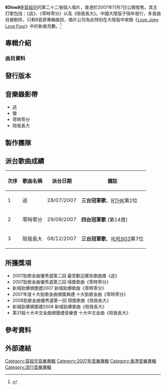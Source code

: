 {{Infobox album <!-- See Wikipedia:WikiProject_Albums -->
| name       = Glow
| type       = 專輯
| artist     = [[容祖兒|容祖兒]]
| cover      = 
| released   = 2007年11月7日
| recorded   = 2007年
| genre      = 粵語
| length     = 
| label      = {{flagicon|HK}} [[英皇娛樂|英皇娛樂]] <br />{{flagicon|CHN}} [[天凱唱片|天凱唱片]]
| producer   = [[陳奐仁|陳奐仁]]、[[王雙駿|王雙駿]]、[[鄧智偉|鄧智偉]]、[[舒文_(音樂人)|舒文]]、[[陳光榮|陳光榮]]
<!-- 未知參數 | number     = 10 -->
| reviews    = 
| prev_title = [[小小|小小]]
| prev_year  = 2006
| next_title = [[Love_Joey_Love_Four|Love Joey Love Four]]
| next_year  = 2008
}}
'''《Glow》'''是[[容祖兒|容祖兒]]的第二十二張個人唱片，香港於2007年11月7日公開發售。其主打歌包括：《逃》、《零時零分》以及《陪我長大》。中國大陸版于隔年發行，多首曲目被刪除，只剩8首原專輯曲目，唱片公司為此特別在大陸版中收錄《[[Love_Joey_Love_Four|Love Joey Love Four]]》中的新曲充數。<ref>{{Cite web |url=http://music.yule.sohu.com/20080227/n255385570.shtml |title=存档副本 |access-date=2021-03-12 |archive-date=2008-09-07 |archive-url=https://web.archive.org/web/20080907145857/http://music.yule.sohu.com/20080227/n255385570.shtml }}</ref>

==專輯介紹==
===曲目資料===
{{Tracklist
| collapsed = 
| headline = 
| font_size = 
| total_length = 

| all_writing = 
| all_music = 
| all_lyrics = 
| all_arranger = 
| all_producer = 
| all_except = 

| extra_column =

| title1 = 逃
| note1 = 
| longnote1 = 「[[百老匯電器|百老匯]]」廣告歌曲
| music1 = [[陳奐仁|陳奐仁]]
| lyrics1 = [[黃偉文|黃偉文]]
| arranger1 = 陳奐仁
| producer1 = 陳奐仁
| extra1 = 
| length1 = 3:29

| title2 = 很忘
| note2 = 
| longnote2 = 
| music2 = 陳奐仁
| lyrics2 = [[周耀輝|周耀輝]]
| arranger2 = 陳奐仁
| producer2 = 陳奐仁
| extra2 = 
| length2 = 4:24

| title3 = 零時零分
| note3 = 
| longnote3 = [[Neway|Neway]]廣告歌曲
| music3 = [[藍奕邦|藍奕邦]]
| lyrics3 = [[林若寧|林若寧]]
| arranger3 = [[王雙駿|王雙駿]]
| producer3 = 王雙駿
| extra3 = 
| length3 = 4:15

| title4 = 密友
| note4 = 
| longnote4 = 電視劇《[[學警出更|學警出更]]》片尾曲
| music4 = [[鄧智偉|鄧智偉]]<br>[[陳詩慧|陳詩慧]]
| lyrics4 = 陳詩慧
| arranger4 = [[Johnny_Yim|Johnny Yim]]
| producer4 = 鄧智偉
| extra4 = 
| length4 = 3:37

| title5 = 暖光
| note5 = 
| longnote5 = 
| music5 = 陳奐仁
| lyrics5 = [[陳浩峰|陳浩峰]]
| arranger5 = [[Tim_Ngoh|Tim Ngoh]]<br>[[吳偉賢|吳偉賢]]
| producer5 = 陳奐仁
| extra5 = 
| length5 = 4:01

| title6 = 螢
| note6 = 
| longnote6 = 
| music6 = [[Edmond_Tsang|Edmond Tsang]]
| lyrics6 = 黃偉文
| arranger6 = 王雙駿
| producer6 = 王雙駿
| extra6 = 
| length6 = 3:33

| title7 = 床前無月光
| note7 = 
| longnote7 = 
| music7 = 王雙駿
| lyrics7 = 林若寧
| arranger7 = 王雙駿
| producer7 = 王雙駿
| extra7 = 
| length7 = 4:07

| title8 = 解語花
| note8 = 
| longnote8 = 國語版本為《解語花》<br>改編自崔慧珍的《解語花》，韓劇《[[黃真伊|黃真伊]]》主題曲
| music8 = Seo Min Young
| lyrics8 = 周耀輝
| arranger8 = [[Jim_Ling|Jim Ling]]
| producer8 = [[舒文_(音樂人)|舒文]]
| extra8 = 
| length8 = 3:19

| title9 = 陪我長大
| note9 = 
| longnote9 = 國語版本為《陪我長大》<br>[[港鐵公司|港鐵公司]]電視廣告主題曲
| music9 = [[陳光榮|陳光榮]]
| lyrics9 = [[林夕|林夕]]
| arranger9 = 陳光榮
| producer9 = 陳光榮
| extra9 = 
| length9 = 3:28

| title10 = 渴望晨曦的女孩
| note10 = 
| longnote10 = Mioggi護膚品電視廣告主題曲
| music10 = [[蔡德才|蔡德才]]
| lyrics10 = 周耀輝
| arranger10 = [[何秉舜|何秉舜]]
| producer10 = 王雙駿
| extra10 = 
| length10 = 4:21
}}

{{Tracklist
| collapsed = yes
| headline = 大陸版曲目

| title1 = Lucky star 
| longnote1 = 大陸版特別收錄

| title2 = 很忘 

| title3 = 零时零分 

| title4 = 暖光 

| title5 = 萤 

| title6 = 床前无月光 

| title7 = 解语花 

| title8 = 陪我长大 

| title9 = 渴望晨曦的女孩 

| title10 = 贪嗔痴
| longnote10 = 大陸版特別收錄


 
}}
==發行版本==

==音樂錄影帶==
*逃
*螢
*零時零分
*陪我長大

==製作團隊==

==派台歌曲成績==
{| class="wikitable"
|-
!次序
!歌曲名稱
!派台日期
!備註
|-
| 1 || 逃 || 28/07/2007 || '''三台冠軍歌'''、[[RTHK|RTHK]]第2位
|-
| 2 || 零時零分 || 29/09/2007 || '''四台冠軍歌''' (第14首)
|-
| 3 || 陪我長大 || 08/12/2007 || '''三台冠軍歌'''、[[叱吒903|叱吒903]]第7位
|}

==所獲獎項==
*2007勁歌金曲優秀選第二回 最受歡迎廣告歌曲獎《逃》
*2007勁歌金曲優秀選第三回 得獎歌曲《零時零分》
*新城勁爆頒獎禮2007 新城勁爆歌曲《零時零分》
*2007年度十大勁歌金曲頒獎典禮 十大勁歌金曲《零時零分》
*2008勁歌金曲優秀選第一回 得獎歌曲《陪我長大》
*新城勁爆頒獎禮2008 新城勁爆歌曲《陪我長大》
*第31屆十大中文金曲頒獎禮音樂會 十大中文金曲《陪我長大》

==參考資料==
{{reflist}}

==外部連結==

{{容祖兒}}
[[Category:容祖兒音樂專輯|Category:容祖兒音樂專輯]]
[[Category:2007年音樂專輯|Category:2007年音樂專輯]]
[[Category:香港音樂專輯|Category:香港音樂專輯]]
[[Category:流行音樂專輯|Category:流行音樂專輯]]
